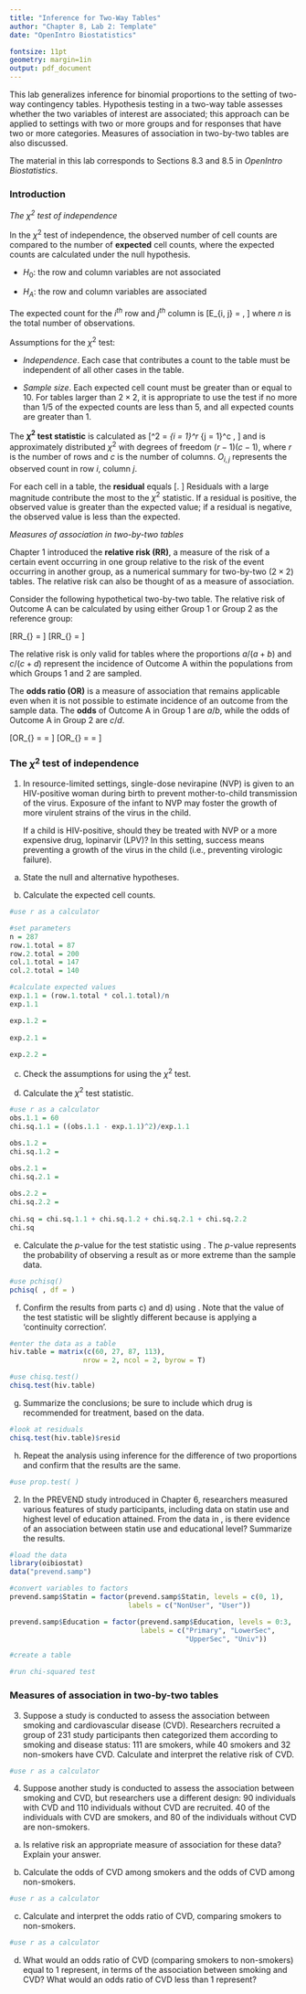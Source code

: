 ```yaml
---
title: "Inference for Two-Way Tables"
author: "Chapter 8, Lab 2: Template"
date: "OpenIntro Biostatistics"

fontsize: 11pt
geometry: margin=1in
output: pdf_document
---
```


\begin{small}
	
	\textbf{Topics}
	\begin{itemize}
	  \item The $\chi^2$ test for independence
	  \item Measures of association in two-by-two tables
	\end{itemize}
	
\end{small}

This lab generalizes inference for binomial proportions to the setting of two-way contingency tables. Hypothesis testing in a two-way table assesses whether the two variables of interest are associated; this approach can be applied to settings with two or more groups and for responses that have two or more categories. Measures of association in two-by-two tables are also discussed.

The material in this lab corresponds to Sections 8.3 and 8.5 in *OpenIntro Biostatistics*.

### Introduction

*The $\chi^2$ test of independence*

In the $\chi^2$ test of independence, the observed number of cell counts are compared to the number of **expected** cell counts, where the expected counts are calculated under the null hypothesis.

  - $H_0$: the row and column variables are not associated

  - $H_A$: the row and column variables are associated

The expected count for the $i^{th}$ row and $j^{th}$ column is
\[E_{i, j} = \dfrac{(\text{row $i$ total}) \times (\text{column $j$ total}) }{n}, \]
where $n$ is the total number of observations.

Assumptions for the $\chi^2$ test:

  - *Independence*. Each case that contributes a count to the table must be independent of all other cases in the table.
  
  - *Sample size*. Each expected cell count must be greater than or equal to 10. For tables larger than $2 \times 2$, it is appropriate to use the test if no more than 1/5 of the expected counts are less than 5, and all expected counts are greater than 1.

The **$\chi^2$ test statistic** is calculated as
\[\chi^2 = \sum_{i = 1}^r \sum_{j = 1}^c \dfrac{(O_{i, j} - E_{i, j})^2}{E_{i, j}}, \]
and is approximately distributed $\chi^2$ with degrees of freedom $(r - 1)(c - 1)$, where $r$ is the number of rows and $c$ is the number of columns. $O_{i, j}$ represents the observed count in row $i$, column $j$.

For each cell in a table, the **residual** equals
\[\dfrac{O_{i, j} - E_{i, j}}{\sqrt{E_{i,j}}}. \]
Residuals with a large magnitude contribute the most to the $\chi^2$ statistic. If a residual is positive, the observed value is greater than the expected value; if a residual is negative, the observed value is less than the expected.

*Measures of association in two-by-two tables*

Chapter 1 introduced the **relative risk (RR)**, a measure of the risk of a certain event occurring in one group relative to the risk of the event occurring in another group, as a numerical summary for two-by-two ($2 \times 2$) tables. The relative risk can also be thought of as a measure of association.

Consider the following hypothetical two-by-two table. The relative risk of Outcome A can be calculated by using either Group 1 or Group 2 as the reference group:

\begin{table}[h!]
	\centering
	\begin{tabular}{r|rrr}
		\hline
		& Outcome A & Outcome B & Sum\\ 
		\hline
		Group 1 & $a$ & $b$ & $a + b$ \\ 
		Group 2 & $c$ & $d$ & $c + d$ \\
		Sum & $a + c$ & $b + d$ & $a + b + c + d = n$ \\
		\hline
	\end{tabular}	
	\caption{A hypothetical two-by-two table of outcome by group.}
\end{table}


\[RR_{\text{A, comparing Group 1 to Group 2}} = \dfrac{a/(a + b)}{c/(c+d)} \]
\[RR_{\text{A, comparing Group 2 to Group 1}} = \dfrac{c/(c + d)}{a/(a+b)} \]

The relative risk is only valid for tables where the proportions $a/(a + b)$ and $c/(c + d)$ represent the incidence of Outcome A within the populations from which Groups 1 and 2 are sampled.

The **odds ratio (OR)** is a measure of association that remains applicable even when it is not possible to estimate incidence of an outcome from the sample data. The **odds** of Outcome A in Group 1 are $a/b$, while the odds of Outcome A in Group 2 are $c/d$.

\[OR_{\text{A, comparing Group 1 to Group 2}} = \dfrac{a/b}{c/d} = \dfrac{ad}{bc} \]
\[OR_{\text{A, comparing Group 2 to Group 1}} = \dfrac{c/d}{a/b} = \dfrac{bc}{ad} \]

\newpage

### The $\chi^2$ test of independence

1. In resource-limited settings, single-dose nevirapine (NVP) is given to an HIV-positive woman during birth to prevent mother-to-child transmission of the virus. Exposure of the infant to NVP may foster the growth of more virulent strains of the virus in the child.

    If a child is HIV-positive, should they be treated with NVP or a more expensive drug, lopinarvir (LPV)? In this setting, success means preventing a growth of the virus in the child (i.e., preventing virologic failure).
    
    \begin{center}
\begin{tabular}{l|cc|c} 
   & \textbf{NVP} & \textbf{LPV} & \textbf{Total}\\ \hline
  \textbf{Virologic Failure} & 60 & 27 & 87  \\
  \textbf{Stable Disease} & 87 & 113 & 200 \\ \hline
  \textbf{Total} & 147 & 140 & 287  \\ 
\end{tabular}\\
\end{center}

    \vspace{0.5cm}
    
a) State the null and alternative hypotheses.




    
b) Calculate the expected cell counts.


```r
#use r as a calculator

#set parameters
n = 287
row.1.total = 87
row.2.total = 200
col.1.total = 147
col.2.total = 140

#calculate expected values
exp.1.1 = (row.1.total * col.1.total)/n
exp.1.1

exp.1.2 = 
  
exp.2.1 =
  
exp.2.2 =
```

    
c) Check the assumptions for using the $\chi^2$ test.




    
d) Calculate the $\chi^2$ test statistic.
    

```r
#use r as a calculator
obs.1.1 = 60
chi.sq.1.1 = ((obs.1.1 - exp.1.1)^2)/exp.1.1

obs.1.2 =
chi.sq.1.2 =   

obs.2.1 =
chi.sq.2.1 =
  
obs.2.2 =
chi.sq.2.2 =
  
chi.sq = chi.sq.1.1 + chi.sq.1.2 + chi.sq.2.1 + chi.sq.2.2
chi.sq
```



e) Calculate the $p$-value for the test statistic using \texttt{pchisq()}. The $p$-value represents the probability of observing a result as or more extreme than the sample data.


```r
#use pchisq()
pchisq( , df = )
```

    
f) Confirm the results from parts c) and d) using \texttt{chisq.test()}. Note that the value of the test statistic will be slightly different because \textsf{R} is applying a 'continuity correction'.

```r
#enter the data as a table
hiv.table = matrix(c(60, 27, 87, 113), 
                  nrow = 2, ncol = 2, byrow = T)

#use chisq.test()
chisq.test(hiv.table)
```

    
g) Summarize the conclusions; be sure to include which drug is recommended for treatment, based on the data.



```r
#look at residuals
chisq.test(hiv.table)$resid
```

    
h) Repeat the analysis using inference for the difference of two proportions and confirm that the results are the same.


```r
#use prop.test( )

```

    
2. In the PREVEND study introduced in Chapter 6, researchers measured various features of study participants, including data on statin use and highest level of education attained. From the data in \texttt{prevend.samp}, is there evidence of an association between statin use and educational level? Summarize the results.



```r
#load the data
library(oibiostat)
data("prevend.samp")

#convert variables to factors
prevend.samp$Statin = factor(prevend.samp$Statin, levels = c(0, 1),
                             labels = c("NonUser", "User"))

prevend.samp$Education = factor(prevend.samp$Education, levels = 0:3,
                                labels = c("Primary", "LowerSec",
                                           "UpperSec", "Univ"))

#create a table

#run chi-squared test

```


\newpage

### Measures of association in two-by-two tables

3. Suppose a study is conducted to assess the association between smoking and cardiovascular disease (CVD). Researchers recruited a group of 231 study participants then categorized them according to smoking and disease status: 111 are smokers, while 40 smokers and 32 non-smokers have CVD. Calculate and interpret the relative risk of CVD.



```r
#use r as a calculator

```


4. Suppose another study is conducted to assess the association between smoking and CVD, but researchers use a different design: 90 individuals with CVD and 110 individuals without CVD are recruited. 40 of the individuals with CVD are smokers, and 80 of the individuals without CVD are non-smokers.


a) Is relative risk an appropriate measure of association for these data? Explain your answer.
    


b) Calculate the odds of CVD among smokers and the odds of CVD among non-smokers.
    

```r
#use r as a calculator

```



c) Calculate and interpret the odds ratio of CVD, comparing smokers to non-smokers.
    

```r
#use r as a calculator
```


d) What would an odds ratio of CVD (comparing smokers to non-smokers) equal to 1 represent, in terms of the association between smoking and CVD? What would an odds ratio of CVD less than 1 represent?




